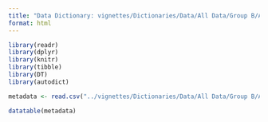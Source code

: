 ```yaml
---
title: "Data Dictionary: vignettes/Dictionaries/Data/All Data/Group B/AlbumSales00.csv"
format: html
---
```


```r
library(readr)
library(dplyr)
library(knitr)
library(tibble)
library(DT)
library(autodict)
```

```r
metadata <- read.csv("../vignettes/Dictionaries/Data/All Data/Group B/AlbumSales00.csv")

datatable(metadata)
```
